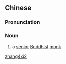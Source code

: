 ==Chinese==
{{zh-forms}}

===Pronunciation===
{{zh-pron
|m=zhàngxí
|cat=n
}}

===Noun===
{{zh-noun}}

# {{lb|zh|Buddhism}} a [[senior]] [[Buddhist]] [[monk]]

[[Category:zh:Buddhism|zhang4xi2]]